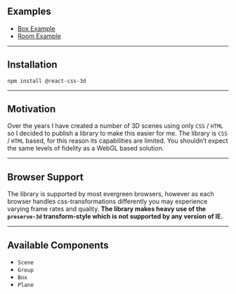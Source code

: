 ## Examples

- [Box Example](/box-example)
- [Room Example](/room-example)

---

## Installation

```
npm install @react-css-3d
```

---

## Motivation

Over the years I have created a number of 3D scenes using only `CSS` / `HTML` so I decided to publish a library to make this easier for me. The library is `CSS` / `HTML` based, for this reason its capabilities are limited. You shouldn’t expect the same levels of fidelity as a WebGL based solution.

---

## Browser Support

The library is supported by most evergreen browsers, however as each browser handles css-transformations differently you may experience varying frame rates and quality. **The library makes heavy use of the `preserve-3d` transform-style which is not supported by any version of IE.**

---

## Available Components

- `Scene`
- `Group`
- `Box`
- `Plane`
